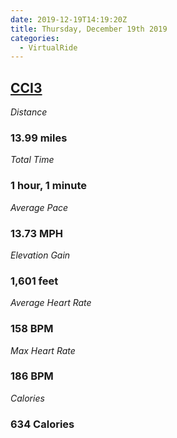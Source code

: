 ```yaml
---
date: 2019-12-19T14:19:20Z
title: Thursday, December 19th 2019
categories:
  - VirtualRide
---
```

## [CCI3](https://www.strava.com/activities/2943184425)

_Distance_

### 13.99 miles

_Total Time_

### 1 hour, 1 minute

_Average Pace_

### 13.73 MPH

_Elevation Gain_

### 1,601 feet

_Average Heart Rate_

### 158 BPM

_Max Heart Rate_

### 186 BPM

_Calories_

### 634 Calories
